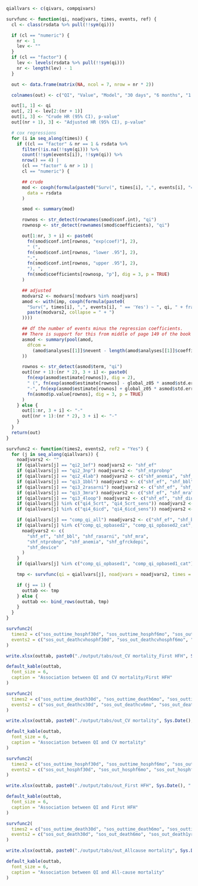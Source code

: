 ```r

qiallvars <- c(qivars, compqivars)

survfunc <- function(qi, noadjvars, times, events, ref) {
  cl <- class(rsdata %>% pull(!!sym(qi)))

  if (cl == "numeric") {
    nr <- 1
    lev <- ""
  }
  if (cl == "factor") {
    lev <- levels(rsdata %>% pull(!!sym(qi)))
    nr <- length(lev) - 1
  }

  out <- data.frame(matrix(NA, ncol = 7, nrow = nr * 2))

  colnames(out) <- c("QI", "Value", "Model", "30 days", "6 months", "1 year", "long-term fu")

  out[1, 1] <- qi
  out[, 2] <- lev[2:(nr + 1)]
  out[1, 3] <- "Crude HR (95% CI), p-value"
  out[(nr + 1), 3] <- "Adjusted HR (95% CI), p-value"

  # cox regressions
  for (i in seq_along(times)) {
    if ((cl == "factor" & nr == 1 & rsdata %>%
      filter(!is.na(!!sym(qi))) %>%
      count(!!sym(events[i]), !!sym(qi)) %>%
      nrow() == 4) |
      (cl == "factor" & nr > 1) |
      cl == "numeric") {

      ## crude
      mod <- coxph(formula(paste0("Surv(", times[i], ",", events[i], "=='Yes') ~ ", qi, " + frailty(shf_centre)")),
        data = rsdata
      )

      smod <- summary(mod)

      rownos <- str_detect(rownames(smod$conf.int), "qi")
      rownosp <- str_detect(rownames(smod$coefficients), "qi")

      out[1:nr, 3 + i] <- paste0(
        fn(smod$conf.int[rownos, "exp(coef)"], 2),
        " (",
        fn(smod$conf.int[rownos, "lower .95"], 2),
        "-",
        fn(smod$conf.int[rownos, "upper .95"], 2),
        "), ",
        fn(smod$coefficients[rownosp, "p"], dig = 3, p = TRUE)
      )

      ## adjusted
      modvars2 <- modvars[!modvars %in% noadjvars]
      amod <- with(imp, coxph(formula(paste0(
        "Surv(", times[i], ",", events[i], " == 'Yes') ~ ", qi, " + frailty(shf_centre) + ",
        paste(modvars2, collapse = " + ")
      ))))

      ## df the number of events minus the regression coefficients.
      ## There is support for this from middle of page 149 of the book by Parmer & Machin (ISBN 0471936405)
      asmod <- summary(pool(amod,
        dfcom =
          (amod$analyses[[1]]$nevent - length(amod$analyses[[1]]$coefficients))
      ))

      rownos <- str_detect(asmod$term, "qi")
      out[(nr + 1):(nr * 2), 3 + i] <- paste0(
        fn(exp(asmod$estimate[rownos]), dig = 2),
        " (", fn(exp(asmod$estimate[rownos] - global_z05 * asmod$std.error[rownos]), dig = 2),
        "-", fn(exp(asmod$estimate[rownos] + global_z05 * asmod$std.error[rownos]), dig = 2), "), ",
        fn(asmod$p.value[rownos], dig = 3, p = TRUE)
      )
    } else {
      out[1:nr, 3 + i] <- "-"
      out[(nr + 1):(nr * 2), 3 + i] <- "-"
    }
  }
  return(out)
}

survfunc2 <- function(times2, events2, ref2 = "Yes") {
  for (j in seq_along(qiallvars)) {
    noadjvars2 <- ""
    if (qiallvars[j] == "qi2_1ef") noadjvars2 <- "shf_ef"
    if (qiallvars[j] == "qi2_3np") noadjvars2 <- "shf_ntprobnp"
    if (qiallvars[j] == "qi2_4lab") noadjvars2 <- c("shf_anemia", "shf_gfrckdepi")
    if (qiallvars[j] == "qi3_1bbl") noadjvars2 <- c("shf_ef", "shf_bbl")
    if (qiallvars[j] == "qi3_2rasarni") noadjvars2 <- c("shf_ef", "shf_rasarni")
    if (qiallvars[j] == "qi3_3mra") noadjvars2 <- c("shf_ef", "shf_mra")
    if (qiallvars[j] == "qi3_4loop") noadjvars2 <- c("shf_ef", "shf_diuretic")
    if (qiallvars[j] %in% c("qi4_5crt", "qi4_5crt_sens")) noadjvars2 <- c("shf_ef", "shf_device")
    if (qiallvars[j] %in% c("qi4_6icd", "qi4_6icd_sens")) noadjvars2 <- c("shf_ef", "shf_device")

    if (qiallvars[j] == "comp_qi_all") noadjvars2 <- c("shf_ef", "shf_bbl", "shf_rasarni", "shf_mra")
    if (qiallvars[j] %in% c("comp_qi_opbased2", "comp_qi_opbased2_cat", "comp_qi_opbased2_sens", "comp_qi_opbased2_cat_sens")) {
      noadjvars2 <- c(
        "shf_ef", "shf_bbl", "shf_rasarni", "shf_mra",
        "shf_ntprobnp", "shf_anemia", "shf_gfrckdepi",
        "shf_device"
      )
    }
    if (qiallvars[j] %in% c("comp_qi_opbased1", "comp_qi_opbased1_cat")) noadjvars2 <- c("shf_ef", "shf_ntprobnp", "shf_anemia", "shf_gfrckdepi")

    tmp <- survfunc(qi = qiallvars[j], noadjvars = noadjvars2, times = times2, events = events2, ref = ref2)

    if (j == 1) {
      outtab <<- tmp
    } else {
      outtab <<- bind_rows(outtab, tmp)
    }
  }
}
```

```r
survfunc2(
  times2 = c("sos_outtime_hosphf30d", "sos_outtime_hosphf6mo", "sos_outtime_hosphf1yr", "sos_outtime_hosphf"),
  events2 = c("sos_out_deathcvhosphf30d", "sos_out_deathcvhosphf6mo", "sos_out_deathcvhosphf1yr", "sos_out_deathcvhosphf")
)

write.xlsx(outtab, paste0("./output/tabs/out_CV mortality_First HFH", Sys.Date(), ".xlsx"), rowNames = FALSE, overwrite = T)

default_kable(outtab,
  font_size = 6,
  caption = "Association between QI and CV mortality/First HFH"
)
```

```r
survfunc2(
  times2 = c("sos_outtime_death30d", "sos_outtime_death6mo", "sos_outtime_death1yr", "sos_outtime_death"),
  events2 = c("sos_out_deathcv30d", "sos_out_deathcv6mo", "sos_out_deathcv1yr", "sos_out_deathcv")
)

write.xlsx(outtab, paste0("./output/tabs/out_CV mortality", Sys.Date(), ".xlsx"), rowNames = FALSE, overwrite = T)

default_kable(outtab,
  font_size = 6,
  caption = "Association between QI and CV mortality"
)
```

```r
survfunc2(
  times2 = c("sos_outtime_hosphf30d", "sos_outtime_hosphf6mo", "sos_outtime_hosphf1yr", "sos_outtime_hosphf"),
  events2 = c("sos_out_hosphf30d", "sos_out_hosphf6mo", "sos_out_hosphf1yr", "sos_out_hosphf")
)

write.xlsx(outtab, paste0("./output/tabs/out_First HFH", Sys.Date(), ".xlsx"), rowNames = FALSE, overwrite = T)

default_kable(outtab,
  font_size = 6,
  caption = "Association between QI and First HFH"
)
```

```r
survfunc2(
  times2 = c("sos_outtime_death30d", "sos_outtime_death6mo", "sos_outtime_death1yr", "sos_outtime_death"),
  events2 = c("sos_out_death30d", "sos_out_death6mo", "sos_out_death1yr", "sos_out_death")
)

write.xlsx(outtab, paste0("./output/tabs/out_Allcause mortality", Sys.Date(), ".xlsx"), rowNames = FALSE, overwrite = T)

default_kable(outtab,
  font_size = 6,
  caption = "Association between QI and All-cause mortality"
)
```
